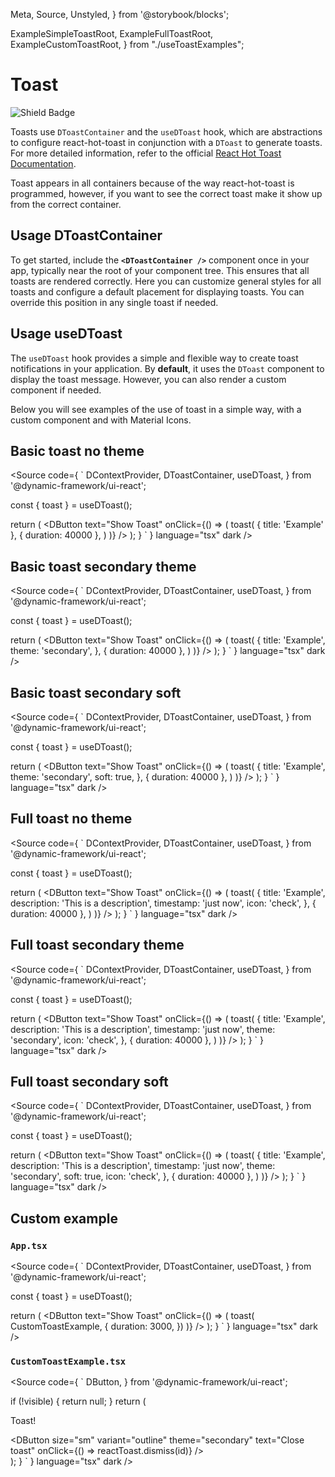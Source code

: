   Meta,
  Source,
  Unstyled,
} from '@storybook/blocks';

  ExampleSimpleToastRoot,
  ExampleFullToastRoot,
  ExampleCustomToastRoot,
} from "./useToastExamples";


<Meta title="Design System/Patterns/Toast" />

# Toast

![Shield Badge](https://img.shields.io/badge/Abstraction%20Component-4848b7)

Toasts use `DToastContainer` and the `useDToast` hook, which are abstractions to configure react-hot-toast in conjunction with
a `DToast` to generate toasts. For more detailed information, refer to the official [React Hot Toast Documentation](https://react-hot-toast.com/docs).
<br />

<Unstyled>
  <DAlert theme="warning">
    <span>
      Toast appears in all containers because of the way react-hot-toast is programmed, however,
      if you want to see the correct toast make it show up from the correct container.
    </span>
  </DAlert>
</Unstyled>

## Usage DToastContainer

To get started, include the **`<DToastContainer />`** component once in your app, typically near the root of your component tree.
This ensures that all toasts are rendered correctly. Here you can customize general styles for all toasts and configure a default
placement for displaying toasts. You can override this position in any single toast if needed.

## Usage useDToast

The `useDToast` hook provides a simple and flexible way to create toast notifications in your application. By **default**, it uses the
`DToast` component to display the toast message. However, you can also render a custom component if needed.

Below you will see examples of the use of toast in a simple way, with a custom component and with Material Icons.

## Basic toast no theme

<Canvas>
  <div className="d-flex flex-column justify-content-end align-items-end" style={{ height: '200px' }}>
    <ExampleSimpleToastRoot />
  </div>
</Canvas>

<Source
  code={
  `
  DContextProvider,
  DToastContainer,
  useDToast,
} from '@dynamic-framework/ui-react';

  const { toast } = useDToast();

  return (
    <DContextProvider>
      <DButton
        text="Show Toast"
        onClick={() => (
          toast(
            { title: 'Example' },
            { duration: 40000 },
          )
        )}
      />
      <DToastContainer
        position="top-right"
      />
    </DContextProvider>
  );
}
`
  }
  language="tsx"
  dark
/>

## Basic toast secondary theme

<Unstyled>
  <div className="d-flex flex-column justify-content-end align-items-end" style={{ height: '200px' }}>
    <ExampleSimpleToastRoot type='secondary'/>
  </div>
</Unstyled>

<Source
  code={
  `
  DContextProvider,
  DToastContainer,
  useDToast,
} from '@dynamic-framework/ui-react';

  const { toast } = useDToast();

  return (
    <DContextProvider>
      <DButton
        text="Show Toast"
        onClick={() => (
          toast(
            {
              title: 'Example',
              theme: 'secondary',
            },
            { duration: 40000 },
          )
        )}
      />
      <DToastContainer
        position="top-right"
      />
    </DContextProvider>
  );
}
`
  }
  language="tsx"
  dark
/>

## Basic toast secondary soft

<Canvas>
  <div className="d-flex flex-column justify-content-end align-items-end" style={{ height: '200px' }}>
    <ExampleSimpleToastRoot type='soft' />
  </div>
</Canvas>

<Source
  code={
  `
  DContextProvider,
  DToastContainer,
  useDToast,
} from '@dynamic-framework/ui-react';

  const { toast } = useDToast();

  return (
    <DContextProvider>
      <DButton
        text="Show Toast"
        onClick={() => (
          toast(
            {
              title: 'Example',
              theme: 'secondary',
              soft: true,
            },
            { duration: 40000 },
          )
        )}
      />
      <DToastContainer
        position="top-right"
      />
    </DContextProvider>
  );
}
`
  }
  language="tsx"
  dark
/>


## Full toast no theme

<Canvas>
  <div className="d-flex flex-column justify-content-end align-items-end" style={{ height: '200px' }}>
    <ExampleFullToastRoot type='base' />
  </div>
</Canvas>

<Source
  code={
    `
  DContextProvider,
  DToastContainer,
  useDToast,
} from '@dynamic-framework/ui-react';

  const { toast } = useDToast();

  return (
    <DContextProvider>
      <DButton
        text="Show Toast"
        onClick={() => (
          toast(
            {
              title: 'Example',
              description: 'This is a description',
              timestamp: 'just now',
              icon: 'check',
            },
            { duration: 40000 },
          )
        )}
      />
      <DToastContainer
        position="top-right"
      />
    </DContextProvider>
  );
}
`
  }
  language="tsx"
  dark
/>

## Full toast secondary theme

<Unstyled>
  <div className="d-flex flex-column justify-content-end align-items-end" style={{ height: '200px' }}>
    <ExampleFullToastRoot type='secondary' />
  </div>
</Unstyled>

<Source
  code={
    `
  DContextProvider,
  DToastContainer,
  useDToast,
} from '@dynamic-framework/ui-react';

  const { toast } = useDToast();

  return (
    <DContextProvider>
      <DButton
        text="Show Toast"
        onClick={() => (
          toast(
            {
              title: 'Example',
              description: 'This is a description',
              timestamp: 'just now',
              theme: 'secondary',
              icon: 'check',
            },
            { duration: 40000 },
          )
        )}
      />
      <DToastContainer
        position="top-right"
      />
    </DContextProvider>
  );
}
`
  }
  language="tsx"
  dark
/>

## Full toast secondary soft

<Canvas>
  <div className="d-flex flex-column justify-content-end align-items-end" style={{ height: '200px' }}>
    <ExampleFullToastRoot type='soft' />
  </div>
</Canvas>

<Source
  code={
    `
  DContextProvider,
  DToastContainer,
  useDToast,
} from '@dynamic-framework/ui-react';

  const { toast } = useDToast();

  return (
    <DContextProvider>
      <DButton
        text="Show Toast"
        onClick={() => (
          toast(
            {
              title: 'Example',
              description: 'This is a description',
              timestamp: 'just now',
              theme: 'secondary',
              soft: true,
              icon: 'check',
            },
            { duration: 40000 },
          )
        )}
      />
      <DToastContainer
        position="top-right"
      />
    </DContextProvider>
  );
}
`
  }
  language="tsx"
  dark
/>


## Custom example

<Canvas>
  <div className="d-flex flex-column justify-content-end align-items-end" style={{ height: '200px' }}>
    <ExampleCustomToastRoot />
  </div>
</Canvas>

### `App.tsx`

<Source
  code={
    `
  DContextProvider,
  DToastContainer,
  useDToast,
} from '@dynamic-framework/ui-react';


  const { toast } = useDToast();

  return (
    <DContextProvider>
      <DButton
        text="Show Toast"
        onClick={() => (
          toast(
            CustomToastExample,
          {
            duration: 3000,
          })
        )}
      />
      <DToastContainer
        position="top-right"
      />
    </DContextProvider>
  );
    }
`
  }
  language="tsx"
  dark
/>

### `CustomToastExample.tsx`

<Source
  code={
    `
  DButton,
} from '@dynamic-framework/ui-react';

  if (!visible) {
    return null;
  }
  return (
    <div className="bg-surface-secondary rounded-2 p-4 text-center">
      <p className="fw-bold mt-0">Toast!</p>
      <DButton
        size="sm"
        variant="outline"
        theme="secondary"
        text="Close toast"
        onClick={() => reactToast.dismiss(id)}
      />
    </div>
  );
}
`
  }
  language="tsx"
  dark
/>

<Unstyled>
  <div className="d-flex flex-column justify-content-end align-items-end" style={{ height: '300px' }}>
    <ExampleCustomToastRoot />
  </div>
</Unstyled>
